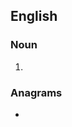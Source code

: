 {{also|réinsertions}}
==English==

===Noun===
{{head|en|noun form}}

# {{plural of|en|reinsertion}}

===Anagrams===
* {{anagrams|en|a=eeiinnorrsst|interiorness}}